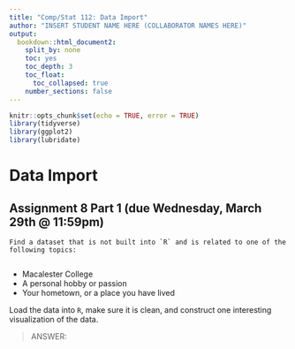 ```yaml
---
title: "Comp/Stat 112: Data Import"
author: "INSERT STUDENT NAME HERE (COLLABORATOR NAMES HERE)"
output:
  bookdown::html_document2:
    split_by: none
    toc: yes
    toc_depth: 3
    toc_float:
      toc_collapsed: true
    number_sections: false
---
```


```r
knitr::opts_chunk$set(echo = TRUE, error = TRUE)
library(tidyverse)
library(ggplot2)
library(lubridate)
```

# Data Import

## Assignment 8 Part 1 (due Wednesday, March 29th @ 11:59pm)

```exercise
Find a dataset that is not built into `R` and is related to one of the following topics:  
  
```

* Macalester College
* A personal hobby or passion
* Your hometown, or a place you have lived
  
Load the data into `R`, make sure it is clean, and construct one interesting visualization of the data.


> ANSWER:

```r

```